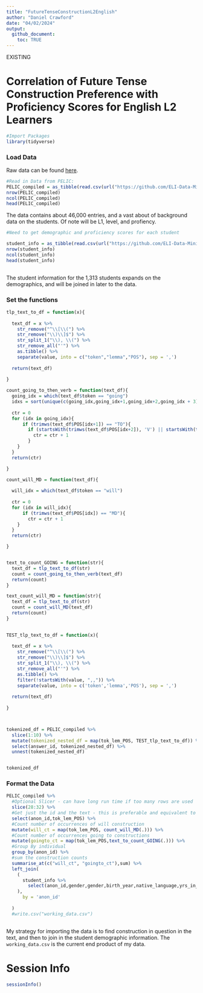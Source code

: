 ```yaml
---
title: "FutureTenseConstructionL2English"
author: "Daniel Crawford"
date: "04/02/2024"
output: 
  github_document: 
    toc: TRUE
---
```

EXISTING

# Correlation of Future Tense Construction Preference with Proficiency Scores for English L2 Learners

```r
#Import Packages
library(tidyverse)
```

### Load Data
Raw data can be found [here](https://github.com/ELI-Data-Mining-Group/PELIC-dataset/raw/master/PELIC_compiled.csv).

```r
#Read in Data from PELIC: 
PELIC_compiled = as_tibble(read.csv(url("https://github.com/ELI-Data-Mining-Group/PELIC-dataset/raw/master/PELIC_compiled.csv"), fileEncoding = "ISO-8859-1"))
nrow(PELIC_compiled)
ncol(PELIC_compiled)
head(PELIC_compiled)
```

The data contains about 46,000 entries, and a vast about of background data on the students. Of note will be L1, level, and profiency. 

```r
#Need to get demographic and proficiency scores for each student

student_info = as_tibble(read.csv(url("https://github.com/ELI-Data-Mining-Group/PELIC-dataset/raw/master/corpus_files/student_information.csv")))
nrow(student_info)
ncol(student_info)
head(student_info)
  
```

The student information for the 1,313 students expands on the demographics, and will be joined in later to the data. 

### Set the functions




```r

tlp_text_to_df = function(x){
  
  text_df = x %>% 
    str_remove("^\\[\\(") %>% 
    str_remove("\\)\\]$") %>% 
    str_split_1("\\), \\(") %>% 
    str_remove_all("'") %>% 
    as.tibble() %>% 
    separate(value, into = c("token","lemma","POS"), sep = ',')
  
  return(text_df)
  
}

count_going_to_then_verb = function(text_df){
  going_idx = which(text_df$token == "going")
  idxs = sort(unique(c(going_idx,going_idx+1,going_idx+2,going_idx + 3)))
  
  ctr = 0
  for (idx in going_idx){
      if (trimws(text_df$POS[idx+1]) == "TO"){
        if (startsWith(trimws(text_df$POS[idx+2]), 'V') || startsWith(trimws(text_df$POS[idx+3]), 'V')){
          ctr = ctr + 1
        }
    }
  }
  return(ctr)

}

count_will_MD = function(text_df){
  
  will_idx = which(text_df$token == "will")
  
  ctr = 0
  for (idx in will_idx){
      if (trimws(text_df$POS[idx]) == "MD"){
        ctr = ctr + 1
    }
  }
  return(ctr)

}


text_to_count_GOING = function(str){
  text_df = tlp_text_to_df(str)
  count = count_going_to_then_verb(text_df)
  return(count)
}

text_count_will_MD = function(str){
  text_df = tlp_text_to_df(str)
  count = count_will_MD(text_df)
  return(count)
}
  
```








```r

TEST_tlp_text_to_df = function(x){
  
  text_df = x %>% 
    str_remove("^\\[\\(") %>% 
    str_remove("\\)\\]$") %>% 
    str_split_1("\\), \\(") %>% 
    str_remove_all("'") %>% 
    as.tibble() %>% 
    filter(!startsWith(value, ",,")) %>% 
    separate(value, into = c('token','lemma','POS'), sep = ',')
  
  return(text_df)
  
}



tokenized_df = PELIC_compiled %>% 
  slice(1:10) %>% 
  mutate(tokenized_nested_df = map(tok_lem_POS, TEST_tlp_text_to_df)) %>% 
  select(answer_id, tokenized_nested_df) %>% 
  unnest(tokenized_nested_df)


tokenized_df
```







### Format the Data 
```r
PELIC_compiled %>% 
  #Optional Slicer - can have long run time if too many rows are used
  slice(28:32) %>% 
  #Get just the id and the text - this is preferable and equivalent to having to concat all the text form a user
  select(anon_id,tok_lem_POS) %>% 
  #Count number of occurrences of will construction
  mutate(will_ct = map(tok_lem_POS, count_will_MD(.))) %>% 
  #Count number of occurrences going to constructions
  mutate(goingto_ct = map(tok_lem_POS,text_to_count_GOING(.))) %>% 
  #Group By individual
  group_by(anon_id) %>% 
  #sum the construction counts
  summarise_at(c("will_ct", "goingto_ct"),sum) %>% 
  left_join(
    (
      student_info %>% 
        select(anon_id,gender,gender,birth_year,native_language,yrs_in_english_environment,yrs_of_english_learning)
    ),
      by = 'anon_id'
    
  ) 
  #write.csv("working_data.csv")
        
```


My strategy for importing the data is to find construction in question in the text, and then to join in the student demographic information. The `working_data.csv` is the current end product of my data. 






# Session Info
```r
sessionInfo()
```


